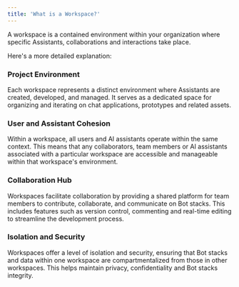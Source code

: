 ```yaml
---
title: 'What is a Workspace?'
---
```


A workspace is a contained environment within your organization where specific Assistants, collaborations and interactions take place. 

Here's a more detailed explanation:

### Project Environment

Each workspace represents a distinct environment where Assistants are created, developed, and managed. It serves as a dedicated space for organizing and iterating on chat applications, prototypes and related assets.

### User and Assistant Cohesion

Within a workspace, all users and AI assistants operate within the same context. This means that any collaborators, team members or AI assistants associated with a particular workspace are accessible and manageable within that workspace's environment.

### Collaboration Hub

Workspaces facilitate collaboration by providing a shared platform for team members to contribute, collaborate, and communicate on Bot stacks. This includes features such as version control, commenting and real-time editing to streamline the development process.

### Isolation and Security

Workspaces offer a level of isolation and security, ensuring that Bot stacks and data within one workspace are compartmentalized from those in other workspaces. This helps maintain privacy, confidentiality and Bot stacks integrity.
